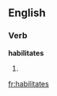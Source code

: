 
==English==

===Verb===
'''habilitates'''

# {{third-person singular of|[[habilitate]]}}

[[fr:habilitates]]
